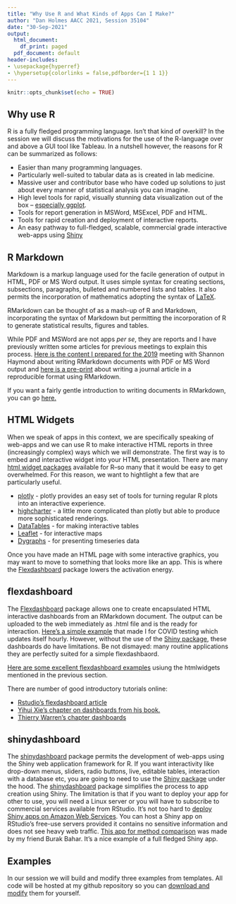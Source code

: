 ```yaml
---
title: "Why Use R and What Kinds of Apps Can I Make?"
author: "Dan Holmes AACC 2021, Session 35104"
date: "30-Sep-2021"
output:
  html_document:
    df_print: paged
  pdf_document: default
header-includes:
- \usepackage{hyperref}
- \hypersetup{colorlinks = false,pdfborder={1 1 1}}
---
```


```r
knitr::opts_chunk$set(echo = TRUE)
```

## Why use R

R is a fully fledged programming language. Isn't that kind of overkill? In the session we will discuss the motivations for the use of the R-language over and above a GUI tool like Tableau. In a nutshell however, the reasons for R can be summarized as follows:

* Easier than many programming languages.
* Particularly well-suited to tabular data as is created in lab medicine.
* Massive user and contributor base who have coded up solutions to just about every manner of statistical analysis you can imagine.
* High level tools for rapid, visually stunning data visualization out of the box -- [especially ggplot](https://ggplot2.tidyverse.org/reference/ggplot.html).
* Tools for report generation in MSWord, MSExcel, PDF and HTML.
* Tools for rapid creation and deployment of interactive reports.
* An easy pathway to full-fledged, scalable, commercial grade interactive web-apps using [Shiny](https://shiny.rstudio.com/)

## R Markdown

Markdown is a markup language used for the facile generation of output in HTML, PDF or MS Word output. It uses simple syntax for creating sections, subsections, paragraphs, bulleted and numbered lists and tables. It also permits the incorporation of mathematics adopting the syntax of [LaTeX](https://www.latex-project.org/).

RMarkdown can be thought of as a mash-up of R and Markdown, incorporating the syntax of Markdown but permitting the incorporation of R to generate statistical results, figures and tables. 

While PDF and MSWord are not apps *per se*, they are reports and I have previously written some articles for previous meetings to explain this process. [Here is the content I prepared for the 2019](https://github.com/drdanholmes/AACC2019) meeting with Shannon Haymond about writing RMarkdown documents with PDF or MS Word output and [here is a pre-print](https://github.com/drdanholmes/jmsacl_reproducible_research/blob/main/JMSACL_Reproducible.pdf) about writing a journal article in a reproducible format using RMarkdown. 

If you want a fairly gentle introduction to writing documents in RMarkdown, you can go [here.](https://rmarkdown.rstudio.com/lesson-1.html)

## HTML Widgets
When we speak of apps in this context, we are specifically speaking of web-apps and we can use R to make interactive HTML reports in three (increasingly complex) ways which we will demonstrate. The first way is to embed and interactive widget into your HTML presentation. There are many [html widget packages](https://www.htmlwidgets.org/) available for R--so many that it would be easy to get overwhelmed. For this reason, we want to hightlight a few that are particularly useful.

* [plotly](https://plotly.com/r/) - plotly provides an easy set of tools for turning regular R plots into an interactive experience. 
* [highcharter](https://jkunst.com/highcharter/) - a little more complicated than plotly but able to produce more sophisticated renderings.
* [DataTables](https://rstudio.github.io/DT/) - for making interactive tables
* [Leaflet](http://rstudio.github.io/leaflet/) - for interactive maps
* [Dygraphs](http://rstudio.github.io/dygraphs) - for presenting timeseries data

Once you have made an HTML page with some interactive graphics, you may want to move to something that looks more like an app. This is where the [Flexdashboard](https://pkgs.rstudio.com/flexdashboard/?_ga=2.141984114.134471457.1629152909-459337102.1614379982/) package lowers the activation energy.

## flexdashboard

The [Flexdashboard](https://pkgs.rstudio.com/flexdashboard/?_ga=2.141984114.134471457.1629152909-459337102.1614379982/) package allows one to create encapsulated HTML interactive dashboards from an RMarkdown document. The output can be uploaded to the web immediately as .html file and is the ready for interaction. [Here's a simple example](https://covid19.providencehealthcare.org/daily/) that made I for COVID testing which updates itself hourly. However, without the use of the [Shiny package](https://shiny.rstudio.com/), these dashboards do have limitations. Be not dismayed: many routine applications they are perfectly suited for a simple flexdashbaord.

[Here are some excellent flexdashboard examples](https://pkgs.rstudio.com/flexdashboard/articles/examples.html) usiung the htmlwidgets mentioned in the previous section. 

There are number of good introductory tutorials online:

* [Rstudio's flexdashboard article](https://rstudio.github.io/flexdashboard/articles/using.html)
* [Yihui Xie's chapter on dashboards from his book.](https://bookdown.org/yihui/rmarkdown/dashboards.html)
* [Thierry Warren's chapter dashboards](https://warin.ca/dpr/dashboards.html)

## shinydashboard

The [shinydashboard](https://rstudio.github.io/shinydashboard/) package permits the development of web-apps using the Shiny web application framework for R. If you want interactivity like drop-down menus, sliders, radio buttons, live, editable tables, interaction with a database etc, you are going to need to use the [Shiny package](https://shiny.rstudio.com/) under the hood. The [shinydashboard](https://rstudio.github.io/shinydashboard/) package simplifies the process to app creation using Shiny. The limitation is that if you want to deploy your app for other to use, you will need a Linux server or you will have to subscribe to commercial services available from RStudio. It's not too hard to [deploy Shiny apps on Amazon Web Services](https://towardsdatascience.com/how-to-host-a-r-shiny-app-on-aws-cloud-in-7-simple-steps-5595e7885722). You can host a Shiny app on RStudio's free-use servers provided it contains no sensitive information and does not see heavy web traffic. [This app for method comparison](https://bahar.shinyapps.io/method_compare/) was made by my friend Burak Bahar. It's a nice example of a full fledged Shiny app. 

## Examples

In our session we will build and modify three examples from templates. All code will be hosted at my github repository so you can [download and modify](https://github.com/drdanholmes/AACC2021) them for yourself.
